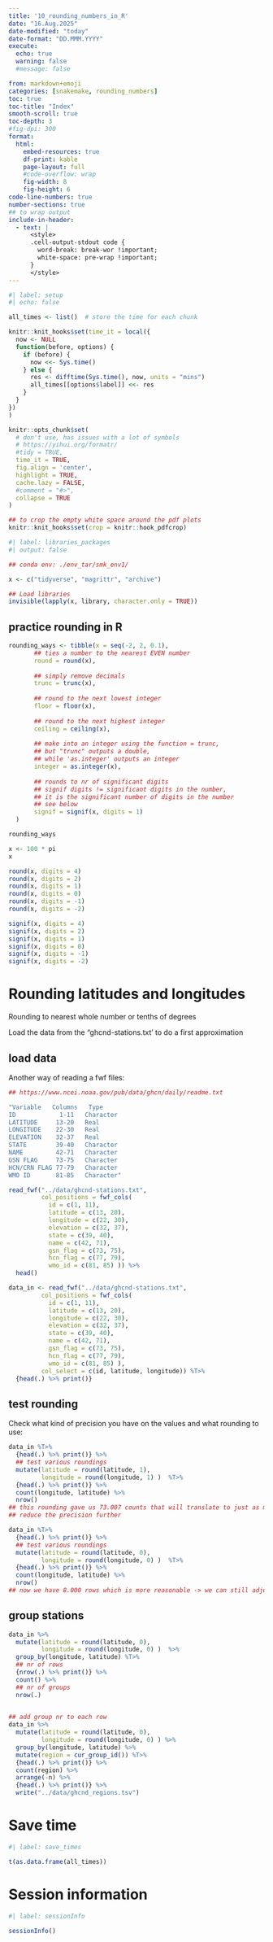 ```yaml
---
title: '10_rounding_numbers_in_R'
date: "16.Aug.2025"
date-modified: "today"
date-format: "DD.MMM.YYYY"
execute:
  echo: true
  warning: false
  #message: false

from: markdown+emoji
categories: [snakemake, rounding_numbers]
toc: true
toc-title: "Index"
smooth-scroll: true
toc-depth: 3
#fig-dpi: 300
format:
  html:
    embed-resources: true
    df-print: kable
    page-layout: full
    #code-overflow: wrap
    fig-width: 8
    fig-height: 6
code-line-numbers: true
number-sections: true
## to wrap output
include-in-header:
  - text: |
      <style>
      .cell-output-stdout code {
        word-break: break-wor !important;
        white-space: pre-wrap !important;
      }
      </style>
---
```


```r
#| label: setup
#| echo: false

all_times <- list()  # store the time for each chunk

knitr::knit_hooks$set(time_it = local({
  now <- NULL
  function(before, options) {
    if (before) {
      now <<- Sys.time()
    } else {
      res <- difftime(Sys.time(), now, units = "mins")
      all_times[[options$label]] <<- res
    }
  }
})
)

knitr::opts_chunk$set(
  # don't use, has issues with a lot of symbols
  # https://yihui.org/formatr/
  #tidy = TRUE,
  time_it = TRUE,
  fig.align = 'center',
  highlight = TRUE, 
  cache.lazy = FALSE,
  #comment = "#>",
  collapse = TRUE
)

## to crop the empty white space around the pdf plots
knitr::knit_hooks$set(crop = knitr::hook_pdfcrop)
```

```r
#| label: libraries_packages
#| output: false

## conda env: ./env_tar/smk_env1/

x <- c("tidyverse", "magrittr", "archive")

## Load libraries
invisible(lapply(x, library, character.only = TRUE))
```

## practice rounding in R

```r

rounding_ways <- tibble(x = seq(-2, 2, 0.1),
       ## ties a number to the nearest EVEN number
       round = round(x),
       
       ## simply remove decimals
       trunc = trunc(x),
       
       ## round to the next lowest integer
       floor = floor(x),
       
       ## round to the next highest integer
       ceiling = ceiling(x),
       
       ## make into an integer using the function = trunc, 
       ## but "trunc" outputs a double, 
       ## while 'as.integer' outputs an integer
       integer = as.integer(x),
       
       ## rounds to nr of significant digits
       ## signif digits != significant digits in the number, 
       ## it is the significant number of digits in the number
       ## see below
       signif = signif(x, digits = 1)
  )

rounding_ways
```

```r
x <- 100 * pi
x

round(x, digits = 4)  
round(x, digits = 2)
round(x, digits = 1)
round(x, digits = 0)
round(x, digits = -1)
round(x, digits = -2)
```

  
```r
signif(x, digits = 4)
signif(x, digits = 2)
signif(x, digits = 1)
signif(x, digits = 0)
signif(x, digits = -1)
signif(x, digits = -2)
```

# Rounding latitudes and longitudes

Rounding to nearest whole number or tenths of degrees

Load the data from the "ghcnd-stations.txt' to do a first approximation

## load data

Another way of reading a fwf files:

```r
## https://www.ncei.noaa.gov/pub/data/ghcn/daily/readme.txt

"Variable   Columns   Type
ID            1-11   Character
LATITUDE     13-20   Real
LONGITUDE    22-30   Real
ELEVATION    32-37   Real
STATE        39-40   Character
NAME         42-71   Character
GSN FLAG     73-75   Character
HCN/CRN FLAG 77-79   Character
WMO ID       81-85   Character"

read_fwf("../data/ghcnd-stations.txt",
         col_positions = fwf_cols(
           id = c(1, 11),
           latitude = c(13, 20),
           longitude = c(22, 30),
           elevation = c(32, 37),
           state = c(39, 40),
           name = c(42, 71),
           gsn_flag = c(73, 75),
           hcn_flag = c(77, 79),
           wmo_id = c(81, 85) )) %>% 
  head()

data_in <- read_fwf("../data/ghcnd-stations.txt",
         col_positions = fwf_cols(
           id = c(1, 11),
           latitude = c(13, 20),
           longitude = c(22, 30),
           elevation = c(32, 37),
           state = c(39, 40),
           name = c(42, 71),
           gsn_flag = c(73, 75),
           hcn_flag = c(77, 79),
           wmo_id = c(81, 85) ),
         col_select = c(id, latitude, longitude)) %T>%
  {head(.) %>% print()}
```

## test rounding

Check what kind of precision you have on the values and what rounding to use:

```r
data_in %T>% 
  {head(.) %>% print()} %>% 
  ## test various roundings
  mutate(latitude = round(latitude, 1),
         longitude = round(longitude, 1) )  %T>% 
  {head(.) %>% print()} %>%
  count(longitude, latitude) %>% 
  nrow()
## this rounding gave us 73.007 counts that will translate to just as many pixels
## reduce the precision further

data_in %T>% 
  {head(.) %>% print()} %>% 
  ## test various roundings
  mutate(latitude = round(latitude, 0),
         longitude = round(longitude, 0) )  %T>% 
  {head(.) %>% print()} %>%
  count(longitude, latitude) %>% 
  nrow()
## now we have 8.000 rows which is more reasonable -> we can still adjust it later
```

## group stations

```r
data_in %>% 
  mutate(latitude = round(latitude, 0),
         longitude = round(longitude, 0) )  %>% 
  group_by(longitude, latitude) %T>%
  ## nr of rows
  {nrow(.) %>% print()} %>% 
  count() %>% 
  ## nr of groups
  nrow(.) 
  

## add group nr to each row
data_in %>% 
  mutate(latitude = round(latitude, 0),
         longitude = round(longitude, 0) ) %>% 
  group_by(longitude, latitude) %>%
  mutate(region = cur_group_id()) %T>%
  {head(.) %>% print()} %>%
  count(region) %>% 
  arrange(-n) %>%
  {head(.) %>% print()} %>%
  write("../data/ghcnd_regions.tsv")
```




# Save time

```r
#| label: save_times

t(as.data.frame(all_times))
```

# Session information

```r
#| label: sessionInfo

sessionInfo()
```